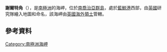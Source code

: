 {{Coord|54|4|S|37|1|W||display=title}}

'''謝爾特角'''（{{lang-en|Shelter Point}}），是[[南極洲|南極洲]]的海岬，位於[[南喬治亞群島|南喬治亞群島]]，處於[[藍鯨港|藍鯨港]]西部，由[[英國|英國]]研究隊繪入地圖和命名，該海岬由[[英國海外領土|英國海外領土]]管轄。

==參考資料==
{{usgs-gazetteer}}

{{Antarctica-geo-stub}}
[[Category:南極洲海岬|Category:南極洲海岬]]